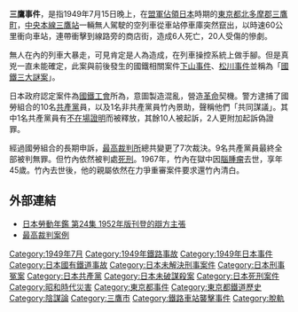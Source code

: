 {{Expand language|1=ja|time=2021-04-02T19:55:25+00:00}}
{{Infobox civilian attack
| title      = 三鷹事件
| image      = Mitaka Incident.JPG
| caption    = 案發後脫軌的列車
| location   = [[日本|日本]][[東京都|東京都]][[北多摩郡|北多摩郡]][[三鷹市|三鷹町]]
| coordinates = 
| date       = 1949年7月15日
| time       = 晚上9:23
| timezone   = [[UTC+10|UTC+10]]（[[夏令時|夏令時]]）
| type       = 
| fatalities = 6人
| injuries   = 20人
| perps      = 
| perp       = 
| susperps   = 
| susperp    = 
| weapons    = 列車
}}
'''三鷹事件'''，是指1949年7月15日晚上，在[[盟軍佔領日本|盟軍佔領日本]]時期的[[東京都|東京都]][[北多摩郡|北多摩郡]][[三鷹市|三鷹町]]，[[中央本線|中央本線]][[三鷹站|三鷹站]]一輛無人駕駛的{{link-ja|日本國鐵63系電車|国鉄63系電車|63系}}空列車從車站停車庫突然竄出，以時速60公里衝向車站，連帶衝擊到線路旁的商店街，造成6人死亡，20人受傷的慘劇。

無人在內的列車大暴走，可見肯定是人為造成，在列車操控系統上做手腳。但是真兇一直未能確定，此案與前後發生的國鐵相關案件[[下山事件|下山事件]]、[[松川事件|松川事件]]並稱為「[[國鐵三大神秘事件|國鐵三大謎案]]」。

日本政府認定案件為[[國鐵工會|國鐵工會]]所為，意圖製造混亂，營造[[革命|革命]]契機。警方逮捕了國勞組合的10名[[日本共產黨|共產黨]]員，以及1名非共產黨員竹內景助，聲稱他們「共同謀議」。其中1名共產黨員有[[不在場證明|不在場證明]]而被釋放，其餘10人被起訴，2人更附加起訴偽證罪。

經過國勞組合的長期申訴，[[最高裁判所|最高裁判所]]總共變更了7次裁決。9名共產黨員最終全部被判無罪。但竹內依然被判處[[死刑|死刑]]。1967年，竹內在獄中因[[腦腫瘤|腦腫瘤]]去世，享年45歲。竹內去世後，他的親屬依然在力爭重審案件要求還竹內清白。

== 外部連結 ==
* [https://web.archive.org/web/20080725084837/http://oohara.mt.tama.hosei.ac.jp/rn/24/rn1952-674.html  日本勞動年鑑 第24集 1952年版刊登的辯方主張]
* [http://www.courts.go.jp/search/jhsp0030?action_id=dspDetail&hanreiSrchKbn=01&hanreiNo=30496&hanreiKbn=01 最高裁判案例]{{Wayback|url=http://www.courts.go.jp/search/jhsp0030?action_id=dspDetail&hanreiSrchKbn=01&hanreiNo=30496&hanreiKbn=01 |date=20110724230136 }}
{{DEFAULTSORT:Mitaka三鷹事件}}
{{1949年鐵路事故|state=collapsed}}
{{Portal bar|日本|鐵路|東京|城市軌道交通|日本鐵路|歷史|政治|共產黨}}
[[Category:1949年7月|Category:1949年7月]]
[[Category:1949年鐵路事故|Category:1949年鐵路事故]]
[[Category:1949年日本事件|Category:1949年日本事件]]
[[Category:日本國有鐵道事故|Category:日本國有鐵道事故]]
[[Category:日本未解決刑事案件|Category:日本未解決刑事案件]]
[[Category:日本刑事冤案|Category:日本刑事冤案]]
[[Category:日本共產黨|Category:日本共產黨]]
[[Category:日本未破謀殺案|Category:日本未破謀殺案]]
[[Category:日本死刑案件|Category:日本死刑案件]]
[[Category:昭和時代災害|Category:昭和時代災害]]
[[Category:東京都事件|Category:東京都事件]]
[[Category:東京都鐵道歷史|Category:東京都鐵道歷史]]
[[Category:陰謀論|Category:陰謀論]]
[[Category:三鷹市|Category:三鷹市]]
[[Category:鐵路車站襲擊事件|Category:鐵路車站襲擊事件]]
[[Category:脫軌|Category:脫軌]]